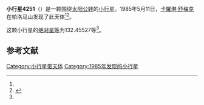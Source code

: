 {{Infobox planet
| bgcolour = #FFFFC0
| name = 4251 Kavasch
| symbol = 
| image = 
| caption = 
| discovery = yes
| discovery_ref = 
| discoverer = [[卡羅琳·舒梅克|卡羅琳·舒梅克]]
| discovery_site = [[帕洛马山|帕洛马山]] 
| discovered = 1985年5月11日
| designations = yes
| mp_name = 
| named_after = 
| alt_names = 1985 JK1/ 1962 CY / 1988 CF2
| mp_category = [[主带小行星|主带小行星]]
| orbit_ref = <ref name="a">[http://ssd.jpl.nasa.gov/sbdb.cgi?sstr=4251 4251 Kavasch] {{Wayback|url=http://ssd.jpl.nasa.gov/sbdb.cgi?sstr=4251 |date=20201124004505 }}，小行星數據庫瀏覽器（JPL Small-Body Database Browser）－[[美国国家航空航天局|美国国家航空航天局]]喷气推进实验室</ref>
| epoch = 2456400.5 (2013年4月18日更新)
| aphelion = {{convert|2.8271776|AU|km|3|abbr=on|lk=out}}
| perihelion = {{convert|1.9821830|AU|km|3|abbr=on}}
| semimajor = {{convert|2.4046803|AU|km|3|abbr=on}}
| eccentricity = 0.1756979
| period = 1362.022986 [[日|日]]<br />3.73[[儒略年|儒略年]]
| avg_speed = 
| inclination = 3.33781
| asc_node = 115.42751
| mean_anomaly = 
| arg_peri = 132.45527
| satellites = 
| physical_characteristics = yes
| dimensions = 
| mass = 
| density = 
| surface_grav = 
| escape_velocity = 
| sidereal_day = 
| axial_tilt = 
| pole_ecliptic_lat = 
| pole_ecliptic_lon = 
| albedo = 
| temperatures= 
| temp_name1 = 
| mean_temp_1 = 
| max_temp_1 = 
| temp_name2 = 
| max_temp_2 = 
| spectral_type = 
| abs_magnitude = 132.45527
}}

'''小行星4251'''（{{lang-en|4251 Kavasch}}）是一颗围绕[[太阳|太阳]][[公转|公转]]的[[小行星|小行星]]。1985年5月11日，[[卡羅琳·舒梅克|卡羅琳·舒梅克]]在帕洛马山发现了此天体<ref name="a" /><ref>{{cite news|title=小行星列表|url=http://cfa-www.harvard.edu/iau/lists/NumberedMPs.txt|accessdate=2013-07-08|newspaper=哈佛大学|archive-date=2008-05-17|archive-url=https://web.archive.org/web/20080517010638/http://cfa-www.harvard.edu/iau/lists/NumberedMPs.txt|dead-url=no}}</ref>。

这颗小行星的[[绝对星等|绝对星等]]为132.45527等<ref name="a" />。

==参考文献==
{{reflist}}
{{Minor Planet Number|[[小行星4250|小行星4250]]|[[小行星4252|小行星4252]]}}

{{小天体}}

[[Category:小行星带天体|Category:小行星带天体]]
[[Category:1985年发现的小行星|Category:1985年发现的小行星]]

{{asteroid-stub}}
